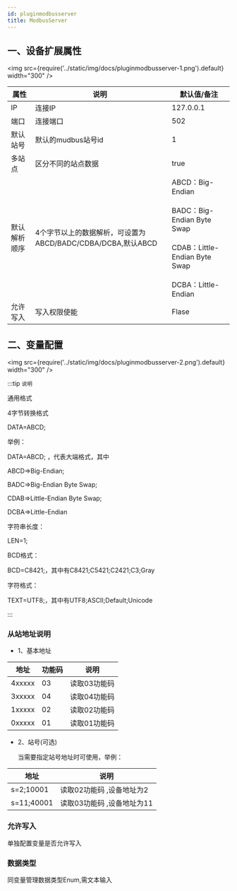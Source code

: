```yaml
---
id: pluginmodbusserver
title: ModbusServer
---
```


## 一、设备扩展属性

<img src={require('../static/img/docs/pluginmodbusserver-1.png').default} width="300" />

| 属性           |  说明                    | 默认值/备注|
| ---------------| --------------------------| ---|
| IP         | 连接IP              | 127.0.0.1|
| 端口         | 连接端口              | 502|
| 默认站号         | 默认的mudbus站号id            | 1|
| 多站点         | 区分不同的站点数据              | true|
| 默认解析顺序         | 4个字节以上的数据解析，可设置为ABCD/BADC/CDBA/DCBA,默认ABCD |ABCD：Big-Endian<br></br>BADC：Big-Endian Byte Swap<br></br>CDAB：Little-Endian Byte Swap<br></br>DCBA：Little-Endian |
| 允许写入         | 写入权限使能              | Flase |


## 二、变量配置

<img src={require('../static/img/docs/pluginmodbusserver-2.png').default} width="300" />


:::tip `说明`

通用格式

4字节转换格式

DATA=ABCD;

举例：

DATA=ABCD; ，代表大端格式，其中

ABCD=>Big-Endian;

BADC=>Big-Endian Byte Swap;

CDAB=>Little-Endian Byte Swap;

DCBA=>Little-Endian

字符串长度：

LEN=1;

BCD格式：

BCD=C8421;，其中有C8421;C5421;C2421;C3;Gray

字符格式：

TEXT=UTF8;，其中有UTF8;ASCII;Default;Unicode

:::

### 从站地址说明

- 1、基本地址

| 地址           | 功能码         |  说明                    |
| ---------------| --------------|--------------------------|
| 4xxxxx         | 03            | 读取03功能码              |
| 3xxxxx         | 04            | 读取04功能码              |
| 1xxxxx         | 02            | 读取02功能码              |
| 0xxxxx         | 01            | 读取01功能码              |

- 2、站号(可选)

  当需要指定站号地址时可使用，举例：

| 地址           |   说明                    |
| ---------------| --------------------------|
| s=2;10001         |  读取02功能码 ,设备地址为2      |
| s=11;40001         |  读取03功能码 ,设备地址为11        |

### 允许写入

单独配置变量是否允许写入

### 数据类型

同变量管理数据类型Enum,需文本输入
